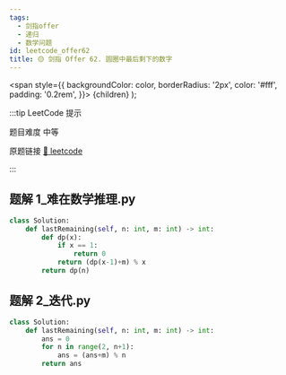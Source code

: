 ```yaml
---
tags:
  - 剑指offer
  - 递归
  - 数学问题
id: leetcode_offer62
title: 🟡 剑指 Offer 62. 圆圈中最后剩下的数字
---
```


  <span
    style={{
      backgroundColor: color,
      borderRadius: '2px',
      color: '#fff',
      padding: '0.2rem',
    }}>
    {children}
  </span>
);

:::tip LeetCode 提示

题目难度 <Highlight color="#ffc01e">中等</Highlight>

原题链接 [🔗 leetcode](https://leetcode-cn.com/problems/yuan-quan-zhong-zui-hou-sheng-xia-de-shu-zi-lcof/)

:::



## 题解 1_难在数学推理.py

```py
class Solution:
    def lastRemaining(self, n: int, m: int) -> int:
        def dp(x):
            if x == 1:
                return 0
            return (dp(x-1)+m) % x
        return dp(n)
```

## 题解 2_迭代.py

```py
class Solution:
    def lastRemaining(self, n: int, m: int) -> int:
        ans = 0
        for n in range(2, n+1):
            ans = (ans+m) % n
        return ans
```



